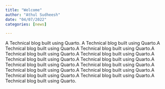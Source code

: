 ```yaml
---
title: "Welcome"
author: "Athul Sudheesh"
date: "04/07/2022"
categories: [news]

---
```


A Technical blog built using Quarto. A Technical blog built using Quarto.A Technical blog built using Quarto.A Technical blog built using Quarto.A Technical blog built using Quarto.A Technical blog built using Quarto.A Technical blog built using Quarto.A Technical blog built using Quarto.A Technical blog built using Quarto.A Technical blog built using Quarto.A Technical blog built using Quarto.A Technical blog built using Quarto.A Technical blog built using Quarto.A Technical blog built using Quarto.A Technical blog built using Quarto.